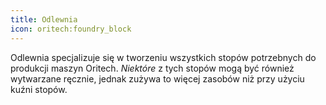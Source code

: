 ```yaml
---
title: Odlewnia
icon: oritech:foundry_block
---
```


Odlewnia specjalizuje się w tworzeniu wszystkich stopów potrzebnych do produkcji maszyn Oritech. *Niektóre* z tych stopów mogą być również wytwarzane ręcznie, jednak zużywa to więcej zasobów niż przy użyciu kuźni stopów.